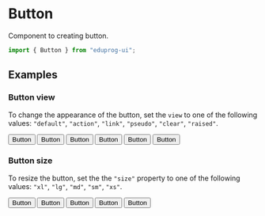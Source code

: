 <!-- ButtonDocs.mdx -->


# Button

Component to creating button.

```ts
import { Button } from "eduprog-ui";
```

## Examples

### Button view

To change the appearance of the button, set the `view` to one of the following values:
`"default"`, `"action"`, `"link"`, `"pseudo"`, `"clear"`, `"raised"`.

<Canvas withSource="open">
  <Container adaptive>
    <Row spacing={1}>
      <Column>
        <Button view="default">Button</Button>
      </Column>
      <Column>
        <Button view="action">Button</Button>
      </Column>
      <Column>
        <Button view="link">Button</Button>
      </Column>
      <Column>
        <Button view="pseudo">Button</Button>
      </Column>
      <Column>
        <Button view="clear">Button</Button>
      </Column>
      <Column>
        <Button view="raised">Button</Button>
      </Column>
    </Row>
  </Container>
</Canvas>

### Button size

To resize the button, set the the `"size"` property to one of the following values: `"xl"`, `"lg"`, `"md"`, `"sm"`, `"xs"`.

<Canvas withSource="open">
  <div style={{ display: "flex", gap: "0.25rem" }}>
    <Button size="xl">Button</Button>
    <Button size="lg">Button</Button>
    <Button size="md">Button</Button>
    <Button size="sm">Button</Button>
    <Button size="xs">Button</Button>
  </div>
</Canvas>

